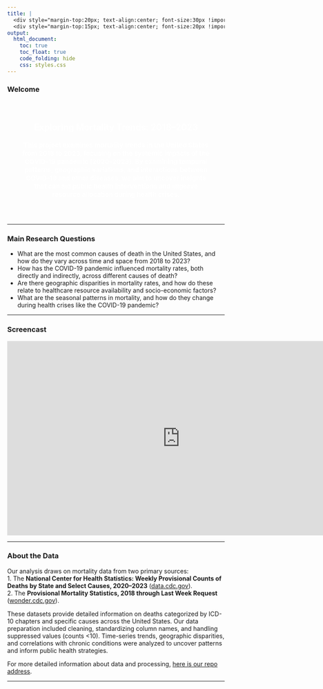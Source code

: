 ```yaml
---
title: | 
  <div style="margin-top:20px; text-align:center; font-size:30px !important;">Analyzing Trends and Patterns in Mortality Data</div>
  <div style="margin-top:15px; text-align:center; font-size:20px !important;">A Study on Causes of Death Across U.S. States from 2020 to 2023</div>
output: 
  html_document:
    toc: true
    toc_float: true
    code_folding: hide
    css: styles.css 
---
```


### Welcome

<div style="background-image: url('background.png'); background-size: cover; padding: 30px; border-radius: 10px; text-align: center; color: white;">
<p style="text-align:center; font-size: 20px; font-weight: bold;">Exploring Mortality Trends: 2018–2023</p>
<p style="font-size: 15px; font-weight: bold;">
This project examines mortality trends in the United States from 2018 to 2023, focusing on the systemic impacts of the COVID-19 pandemic (2020–2023). By examining temporal patterns, geographic variations, and interactions between COVID-19 and other diseases, we aim to uncover insights that can aid public health interventions and improve resource allocation during health crises.
</p>
</div>

---

### Main Research Questions

- What are the most common causes of death in the United States, and how do they vary across time and space from 2018 to 2023?  
- How has the COVID-19 pandemic influenced mortality rates, both directly and indirectly, across different causes of death?  
- Are there geographic disparities in mortality rates, and how do these relate to healthcare resource availability and socio-economic factors?  
- What are the seasonal patterns in mortality, and how do they change during health crises like the COVID-19 pandemic?  

---

### Screencast

<div style="text-align: center;">
<iframe width="800" height="450" src="https://www.youtube.com/embed/VIDEO_ID" frameborder="0" allow="accelerometer; autoplay; clipboard-write; encrypted-media; gyroscope; picture-in-picture" allowfullscreen></iframe>
</div>

---

### About the Data

Our analysis draws on mortality data from two primary sources:  
1. The **National Center for Health Statistics: Weekly Provisional Counts of Deaths by State and Select Causes, 2020–2023** ([data.cdc.gov](https://data.cdc.gov/d/muzy-jte6)).  
2. The **Provisional Mortality Statistics, 2018 through Last Week Request** ([wonder.cdc.gov](https://wonder.cdc.gov/controller/datarequest/D176)).

These datasets provide detailed information on deaths categorized by ICD-10 chapters and specific causes across the United States. Our data preparation included cleaning, standardizing column names, and handling suppressed values (counts <10). Time-series trends, geographic disparities, and correlations with chronic conditions were analyzed to uncover patterns and inform public health strategies.

For more detailed information about data and processing, [here is our repo address](https://github.com/sg4489/p8105_final_project.github.io.git).

---